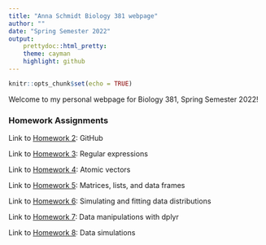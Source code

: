 ```yaml
---
title: "Anna Schmidt Biology 381 webpage"
author: ""
date: "Spring Semester 2022"
output:
    prettydoc::html_pretty:
    theme: cayman
    highlight: github
---
```


```r
knitr::opts_chunk$set(echo = TRUE)
```

Welcome to my personal webpage for Biology 381, Spring Semester 2022!

### **Homework Assignments**
Link to [Homework 2](Homework_02.html): GitHub

Link to [Homework 3](Homework_03.html): Regular expressions

Link to [Homework 4](Homework_04.html): Atomic vectors

Link to [Homework 5](Homework_05.html): Matrices, lists, and data frames

Link to [Homework 6](Homework_06.html): Simulating and fitting data distributions

Link to [Homework 7](Homework_07.html): Data manipulations with dplyr

Link to [Homework 8](Homework_08.html): Data simulations